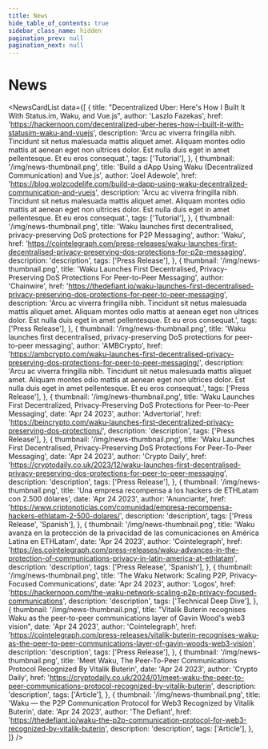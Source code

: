 ```yaml
---
title: News
hide_table_of_contents: true
sidebar_class_name: hidden
pagination_prev: null
pagination_next: null
---
```



<head>
  <body className="news full-width" />
</head>

<h1 className="news-title">News</h1>

<NewsCardList
  data={[
    {
      title:
        "Decentralized Uber: Here's How I Built It With Status.im, Waku, and Vue.js",
      author: 'Laszlo Fazekas',
      href: 'https://hackernoon.com/decentralized-uber-heres-how-i-built-it-with-statusim-waku-and-vuejs',
      description:
        'Arcu ac viverra fringilla nibh. Tincidunt sit netus malesuada mattis aliquet amet. Aliquam montes odio mattis at aenean eget non ultrices dolor. Est nulla duis eget in amet pellentesque. Et eu eros consequat.',
      tags: ['Tutorial'],
    },
    {
      thumbnail: '/img/news-thumbnail.png',
      title: 'Build a dApp Using Waku (Decentralized Communication) and Vue.js',
      author: 'Joel Adewole',
      href: 'https://blog.wolzcodelife.com/build-a-dapp-using-waku-decentralized-communication-and-vuejs',
      description:
        'Arcu ac viverra fringilla nibh. Tincidunt sit netus malesuada mattis aliquet amet. Aliquam montes odio mattis at aenean eget non ultrices dolor. Est nulla duis eget in amet pellentesque. Et eu eros consequat.',
      tags: ['Tutorial'],
    },
    {
      thumbnail: '/img/news-thumbnail.png',
      title:
        'Waku launches first decentralised, privacy-preserving DoS protections for P2P Messaging',
      author: 'Waku',
      href: 'https://cointelegraph.com/press-releases/waku-launches-first-decentralised-privacy-preserving-dos-protections-for-p2p-messaging',
      description: 'description',
      tags: ['Press Release'],
    },
    {
      thumbnail: '/img/news-thumbnail.png',
      title:
        'Waku Launches First Decentralised, Privacy-Preserving DoS Protections For Peer-to-Peer Messaging',
      author: 'Chainwire',
      href: 'https://thedefiant.io/waku-launches-first-decentralised-privacy-preserving-dos-protections-for-peer-to-peer-messaging',
      description:
        'Arcu ac viverra fringilla nibh. Tincidunt sit netus malesuada mattis aliquet amet. Aliquam montes odio mattis at aenean eget non ultrices dolor. Est nulla duis eget in amet pellentesque. Et eu eros consequat.',
      tags: ['Press Release'],
    },
    {
      thumbnail: '/img/news-thumbnail.png',
      title:
        'Waku launches first decentralised, privacy-preserving DoS protections for peer-to-peer messaging',
      author: 'AMBCrypto',
      href: 'https://ambcrypto.com/waku-launches-first-decentralised-privacy-preserving-dos-protections-for-peer-to-peer-messaging/',
      description:
        'Arcu ac viverra fringilla nibh. Tincidunt sit netus malesuada mattis aliquet amet. Aliquam montes odio mattis at aenean eget non ultrices dolor. Est nulla duis eget in amet pellentesque. Et eu eros consequat.',
      tags: ['Press Release'],
    },
    {
      thumbnail: '/img/news-thumbnail.png',
      title:
        'Waku Launches First Decentralized, Privacy-Preserving DoS Protections for Peer-to-Peer Messaging',
      date: 'Apr 24 2023',
      author: 'Advertorial',
      href: 'https://beincrypto.com/waku-launches-first-decentralized-privacy-preserving-dos-protections/',
      description: 'description',
      tags: ['Press Release'],
    },
    {
      thumbnail: '/img/news-thumbnail.png',
      title:
        'Waku Launches First Decentralised, Privacy-Preserving DoS Protections For Peer-To-Peer Messaging',
      date: 'Apr 24 2023',
      author: 'Crypto Daily',
      href: 'https://cryptodaily.co.uk/2023/12/waku-launches-first-decentralised-privacy-preserving-dos-protections-for-peer-to-peer-messaging',
      description: 'description',
      tags: ['Press Release'],
    },
    {
      thumbnail: '/img/news-thumbnail.png',
      title:
        'Una empresa recompensa a los hackers de ETHLatam con 2.500 dólares',
      date: 'Apr 24 2023',
      author: 'Anunciante',
      href: 'https://www.criptonoticias.com/comunidad/empresa-recompensa-hackers-ethlatam-2-500-dolares/',
      description: 'description',
      tags: ['Press Release', 'Spanish'],
    },
    {
      thumbnail: '/img/news-thumbnail.png',
      title:
        'Waku avanza en la protección de la privacidad de las comunicaciones en América Latina en ETHLatam',
      date: 'Apr 24 2023',
      author: 'Cointelegraph',
      href: 'https://es.cointelegraph.com/press-releases/waku-advances-in-the-protection-of-communications-privacy-in-latin-america-at-ethlatam',
      description: 'description',
      tags: ['Press Release', 'Spanish'],
    },
    {
      thumbnail: '/img/news-thumbnail.png',
      title: 'The Waku Network: Scaling P2P, Privacy-Focused Communications',
      date: 'Apr 24 2023',
      author: 'Logos',
      href: 'https://hackernoon.com/the-waku-network-scaling-p2p-privacy-focused-communications',
      description: 'description',
      tags: ['Technical Deep Dive'],
    },
    {
      thumbnail: '/img/news-thumbnail.png',
      title:
        "Vitalik Buterin recognises Waku as the peer-to-peer communications layer of Gavin Wood's web3 vision",
      date: 'Apr 24 2023',
      author: 'Cointelegraph',
      href: 'https://cointelegraph.com/press-releases/vitalik-buterin-recognises-waku-as-the-peer-to-peer-communications-layer-of-gavin-woods-web3-vision',
      description: 'description',
      tags: ['Press Release'],
    },
    {
      thumbnail: '/img/news-thumbnail.png',
      title:
        'Meet Waku, The Peer-To-Peer Communications Protocol Recognized By Vitalik Buterin',
      date: 'Apr 24 2023',
      author: 'Crypto Daily',
      href: 'https://cryptodaily.co.uk/2024/01/meet-waku-the-peer-to-peer-communications-protocol-recognized-by-vitalik-buterin',
      description: 'description',
      tags: ['Article'],
    },
    {
      thumbnail: '/img/news-thumbnail.png',
      title:
        'Waku — the P2P Communication Protocol for Web3 Recognized by Vitalik Buterin',
      date: 'Apr 24 2023',
      author: 'The Defiant',
      href: 'https://thedefiant.io/waku-the-p2p-communication-protocol-for-web3-recognized-by-vitalik-buterin',
      description: 'description',
      tags: ['Article'],
    },
  ]}
/>
